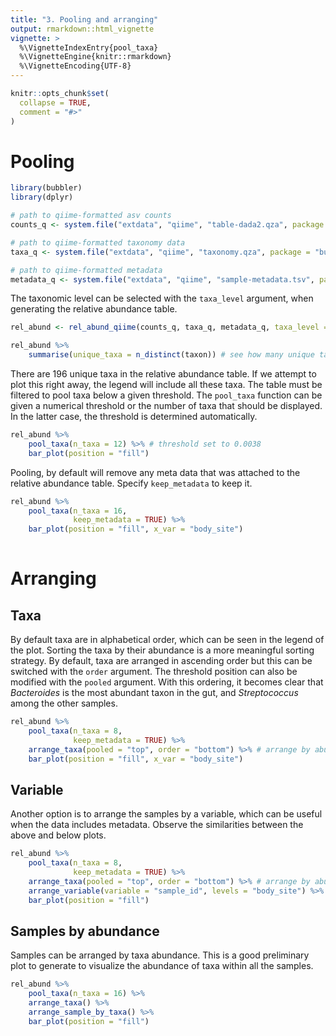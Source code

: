 ```yaml
---
title: "3. Pooling and arranging" 
output: rmarkdown::html_vignette
vignette: >
  %\VignetteIndexEntry{pool_taxa}
  %\VignetteEngine{knitr::rmarkdown}
  %\VignetteEncoding{UTF-8}
---
```


```r
knitr::opts_chunk$set(
  collapse = TRUE,
  comment = "#>"
)
```


# Pooling 

```r
library(bubbler)
library(dplyr)
```

```r
# path to qiime-formatted asv counts 
counts_q <- system.file("extdata", "qiime", "table-dada2.qza", package = "bubbler")

# path to qiime-formatted taxonomy data 
taxa_q <- system.file("extdata", "qiime", "taxonomy.qza", package = "bubbler")

# path to qiime-formatted metadata
metadata_q <- system.file("extdata", "qiime", "sample-metadata.tsv", package = "bubbler")
```

The taxonomic level can be selected with the `taxa_level` argument, when generating 
the relative abundance table. 

```r
rel_abund <- rel_abund_qiime(counts_q, taxa_q, metadata_q, taxa_level = "Genus")

rel_abund %>%
    summarise(unique_taxa = n_distinct(taxon)) # see how many unique taxa there are 
```

There are 196 unique taxa in the relative abundance table. If we attempt to plot this 
right away, the legend will include all these taxa. The table must be filtered 
to pool taxa below a given threshold. The `pool_taxa` function can be given a numerical
threshold or the number of taxa that should be displayed. In the latter case, the
threshold is determined automatically. 

```r
rel_abund %>%
    pool_taxa(n_taxa = 12) %>% # threshold set to 0.0038
    bar_plot(position = "fill")
```


Pooling, by default will remove any meta data that was attached to the relative abundance table. Specify `keep_metadata` to keep it.

```r
rel_abund %>% 
    pool_taxa(n_taxa = 16,
              keep_metadata = TRUE) %>%
    bar_plot(position = "fill", x_var = "body_site")
    
```


# Arranging 


## Taxa

By default taxa are in alphabetical order, which can be seen in the legend of the plot.  Sorting the taxa by their abundance is a more meaningful sorting strategy. By default, taxa are arranged in ascending order but this can be switched with the `order` argument. The threshold position can also be modified with the `pooled` argument. With this ordering, it becomes clear that *Bacteroides* is the most abundant taxon in the gut, and *Streptococcus* among the other samples.

```r
rel_abund %>% 
    pool_taxa(n_taxa = 8,
              keep_metadata = TRUE) %>%
    arrange_taxa(pooled = "top", order = "bottom") %>% # arrange by abundance
    bar_plot(position = "fill", x_var = "body_site")
```


## Variable

Another option is to arrange the samples by a variable, which can be useful when the data includes metadata. Observe the similarities between the above and below plots. 


```r
rel_abund %>% 
    pool_taxa(n_taxa = 8,
              keep_metadata = TRUE) %>%
    arrange_taxa(pooled = "top", order = "bottom") %>% # arrange by abundance
    arrange_variable(variable = "sample_id", levels = "body_site") %>%
    bar_plot(position = "fill")
```


## Samples by abundance

Samples can be arranged by taxa abundance. This is a good preliminary plot to generate to visualize the abundance of taxa within all the samples. 

```r
rel_abund %>% 
    pool_taxa(n_taxa = 16) %>%
    arrange_taxa() %>% 
    arrange_sample_by_taxa() %>%
    bar_plot(position = "fill")
```

<!-- TODO: variable by abundance  -->
